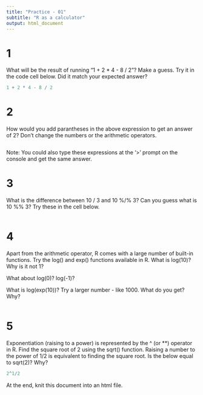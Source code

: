 ```yaml
---
title: "Practice - 01"
subtitle: "R as a calculator"
output: html_document
---
```


# 1

What will be the result of running "1 + 2 * 4 - 8 / 2"? Make a guess. Try it in the code cell below. Did it match your expected answer?

```r
1 + 2 * 4 - 8 / 2
```

# 2

How would you add parantheses in the above expression to get an answer of 2? Don't change the numbers or the arithmetic operators.

```r

```

Note: You could also type these expressions at the '>' prompt on the console and get the same answer.

# 3

What is the difference between 10 / 3 and 10 %/% 3? Can you guess what is 10 %% 3? Try these in the cell below.

```r

```

# 4

Apart from the arithmetic operator, R comes with a large number of built-in functions. Try the log() and exp() functions available in R. What is log(10)? Why is it not 1?

What about log(0)? log(-1)?

What is log(exp(10))? Try a larger number - like 1000. What do you get? Why?

```r

```

# 5

Exponentiation (raising to a power) is represented by the ^ (or **) operator in R. Find the square root of 2 using the sqrt() function. Raising a number to the power of 1/2 is equivalent to finding the square root. Is the below equal to sqrt(2)? Why?


```r
2^1/2
```

At the end, knit this document into an html file.
